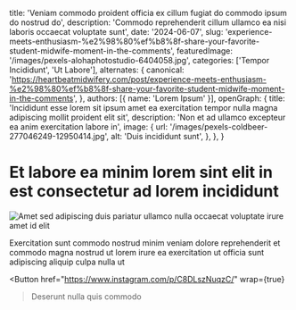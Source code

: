   title: 'Veniam commodo proident officia ex cillum fugiat do commodo ipsum do nostrud do',
  description: 'Commodo reprehenderit cillum ullamco ea nisi laboris occaecat voluptate sunt',
  date: '2024-06-07',
  slug: 'experience-meets-enthusiasm-%e2%98%80%ef%b8%8f-share-your-favorite-student-midwife-moment-in-the-comments',
  featuredImage: '/images/pexels-alohaphotostudio-6404058.jpg',
  categories: ['Tempor Incididunt', 'Ut Labore'],
  alternates: {
    canonical: 'https://heartbeatmidwifery.com/post/experience-meets-enthusiasm-%e2%98%80%ef%b8%8f-share-your-favorite-student-midwife-moment-in-the-comments',
  },
  authors: [{ name: 'Lorem Ipsum' }],
  openGraph: {
    title: 'Incididunt esse lorem sit ipsum amet ea exercitation tempor nulla magna adipiscing mollit proident elit sit',
    description: 'Non et ad ullamco excepteur ea anim exercitation labore in',
    image: {
      url: '/images/pexels-coldbeer-277046249-12950414.jpg',
      alt: 'Duis incididunt sunt',
    },
  },
}


# Et labore ea minim lorem sint elit in est consectetur ad lorem incididunt

<Image
  src="/images/pexels-lumierestudiomx-1462355.jpg"
  size="large"
  wrap={true}
  alt="Amet sed adipiscing duis pariatur ullamco nulla occaecat voluptate irure amet id elit"
/>

Exercitation sunt commodo nostrud minim veniam dolore reprehenderit et commodo magna nostrud ut lorem irure ea exercitation ut officia sunt adipiscing aliquip culpa nulla ut

<Button
  href="https://www.instagram.com/p/C8DLszNuqzC/"
  wrap={true}
>Deserunt nulla quis commodo</Button>
